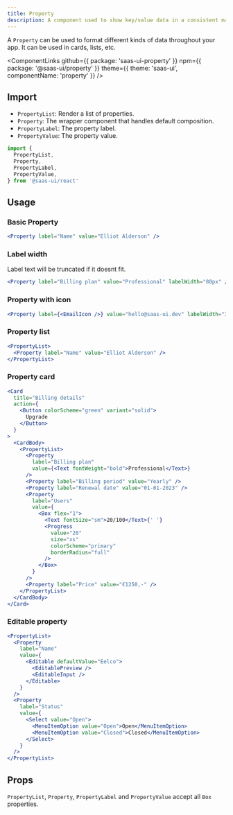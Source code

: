 ```yaml
---
title: Property
description: A component used to show key/value data in a consistent manner.
---
```


A `Property` can be used to format different kinds of data throughout your app.
It can be used in cards, lists, etc.

<ComponentLinks
  github={{ package: 'saas-ui-property' }}
  npm={{ package: '@saas-ui/property' }}
  theme={{ theme: 'saas-ui', componentName: 'property' }}
/>

## Import

- `PropertyList`: Render a list of properties.
- `Property`: The wrapper component that handles default composition.
- `PropertyLabel`: The property label.
- `PropertyValue`: The property value.

```ts
import {
  PropertyList,
  Property,
  PropertyLabel,
  PropertyValue,
} from '@saas-ui/react'
```

## Usage

### Basic Property

```jsx
<Property label="Name" value="Elliot Alderson" />
```

### Label width

Label text will be truncated if it doesnt fit.

```jsx
<Property label="Billing plan" value="Professional" labelWidth="80px" />
```

### Property with icon

```jsx
<Property label={<EmailIcon />} value="hello@saas-ui.dev" labelWidth="32px" />
```

### Property list

```jsx
<PropertyList>
  <Property label="Name" value="Elliot Alderson" />
</PropertyList>
```

### Property card

```jsx
<Card
  title="Billing details"
  action={
    <Button colorScheme="green" variant="solid">
      Upgrade
    </Button>
  }
>
  <CardBody>
    <PropertyList>
      <Property
        label="Billing plan"
        value={<Text fontWeight="bold">Professional</Text>}
      />
      <Property label="Billing period" value="Yearly" />
      <Property label="Renewal date" value="01-01-2023" />
      <Property
        label="Users"
        value={
          <Box flex="1">
            <Text fontSize="sm">20/100</Text>{' '}
            <Progress
              value="20"
              size="xs"
              colorScheme="primary"
              borderRadius="full"
            />
          </Box>
        }
      />
      <Property label="Price" value="€1250,-" />
    </PropertyList>
  </CardBody>
</Card>
```

### Editable property

```jsx
<PropertyList>
  <Property
    label="Name"
    value={
      <Editable defaultValue="Eelco">
        <EditablePreview />
        <EditableInput />
      </Editable>
    }
  />
  <Property
    label="Status"
    value={
      <Select value="Open">
        <MenuItemOption value="Open">Open</MenuItemOption>
        <MenuItemOption value="Closed">Closed</MenuItemOption>
      </Select>
    }
  />
</PropertyList>
```

## Props

`PropertyList`, `Property`, `PropertyLabel` and `PropertyValue` accept all `Box` properties.

<PropsTable of="PropertyList" />

<PropsTable of="Property" />
